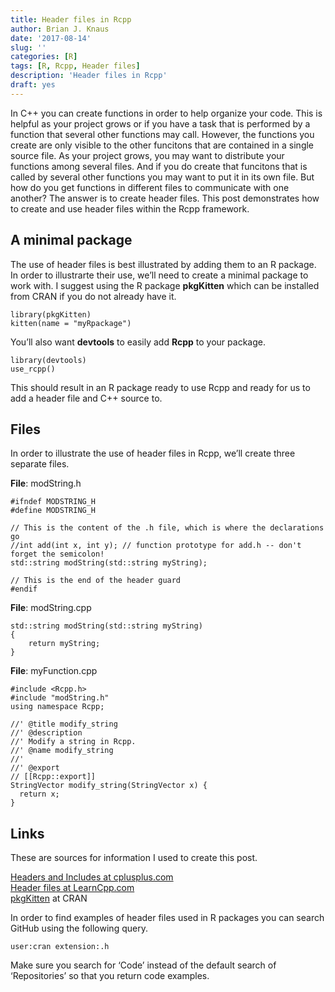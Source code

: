 ```yaml
---
title: Header files in Rcpp
author: Brian J. Knaus
date: '2017-08-14'
slug: ''
categories: [R]
tags: [R, Rcpp, Header files]
description: 'Header files in Rcpp'
draft: yes
---
```



In C++ you can create functions in order to help organize your code.
This is helpful as your project grows or if you have a task that is performed by a function that several other functions may call.
However, the functions you create are only visible to the other funcitons that are contained in a single source file.
As your project grows, you may want to distribute your functions among several files.
And if you do create that funcitons that is called by several other functions you may want to put it in its own file.
But how do you get functions in different files to communicate with one another?
The answer is to create header files.
This post demonstrates how to create and use header files within the Rcpp framework.


## A minimal package


The use of header files is best illustrated by adding them to an R package.
In order to illustrarte their use, we'll need to create a minimal package to work with.
I suggest using the R package **pkgKitten** which can be installed from CRAN if you do not already have it.


```
library(pkgKitten)
kitten(name = "myRpackage")
```

You'll also want **devtools** to easily add **Rcpp** to your package.


```
library(devtools)
use_rcpp()
```


This should result in an R package ready to use Rcpp and ready for us to add a header file and C++ source to.


## Files


In order to illustrate the use of header files in Rcpp, we'll create three separate files.


**File**: modString.h
```
#ifndef MODSTRING_H
#define MODSTRING_H

// This is the content of the .h file, which is where the declarations go
//int add(int x, int y); // function prototype for add.h -- don't forget the semicolon!
std::string modString(std::string myString);

// This is the end of the header guard
#endif
```

**File**: modString.cpp
```
std::string modString(std::string myString)
{
    return myString;
}
```

**File**: myFunction.cpp
```
#include <Rcpp.h>
#include "modString.h"
using namespace Rcpp;

//' @title modify_string
//' @description
//' Modify a string in Rcpp.
//' @name modify_string
//' 
//' @export
// [[Rcpp::export]]
StringVector modify_string(StringVector x) {
  return x;
}

```

## Links

These are sources for information I used to create this post.

[Headers and Includes at cplusplus.com](http://www.cplusplus.com/forum/articles/10627/)    
[Header files at LearnCpp.com](http://www.learncpp.com/cpp-tutorial/19-header-files/)    
[pkgKitten](https://CRAN.R-project.org/package=pkgKitten) at CRAN    


In order to find examples of header files used in R packages you can search GitHub using the following query.



```
user:cran extension:.h
```

Make sure you search for 'Code' instead of the default search of 'Repositories' so that you return code examples.

